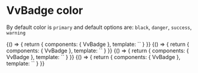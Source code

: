 
<Meta title="Components/Badge/Props/color" />

# VvBadge color

By default color is `primary` and default options are: `black`, `danger`, `success`, `warning`

<Canvas>
	<Story name="black" play={testBadgeVariant}>
		{() => {
			return {
				components: { VvBadge },
				template: `<vv-badge color="black" role="status" value="12" />`
			}
		}}
	</Story>
</Canvas>

<Canvas>
	<Story name="danger" play={testBadgeVariant}>
		{() => {
			return {
				components: { VvBadge },
				template: `<vv-badge color="danger" role="status" value="16" />`
			}
		}}
	</Story>
</Canvas>

<Canvas>
	<Story name="success" play={testBadgeVariant}>
		{() => {
			return {
				components: { VvBadge },
				template: `<vv-badge color="success" role="status" value="10" />`
			}
		}}
	</Story>
</Canvas>

<Canvas>
	<Story name="warning" play={testBadgeVariant}>
		{() => {
			return {
				components: { VvBadge },
				template: `<vv-badge color="warning" role="status" value="8" />`
			}
		}}
	</Story>
</Canvas>
